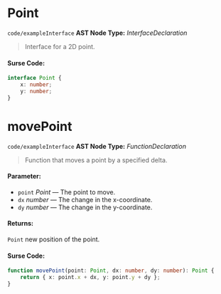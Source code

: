 
<Meta title="code/exampleInterface" />

# Point

`code/exampleInterface`
**AST Node Type:** *InterfaceDeclaration*

> Interface for a 2D point.

#### Surse Code:

```ts
interface Point {
    x: number;
    y: number;
}

```

# movePoint

`code/exampleInterface`
**AST Node Type:** *FunctionDeclaration*

> Function that moves a point by a specified delta.

#### Parameter:

- `point` *Point* — The point to move.
- `dx` *number* — The change in the x-coordinate.
- `dy` *number* — The change in the y-coordinate.
#### Returns:
`Point`  new position of the point.

#### Surse Code:

```ts
function movePoint(point: Point, dx: number, dy: number): Point {
    return { x: point.x + dx, y: point.y + dy };
}

```

